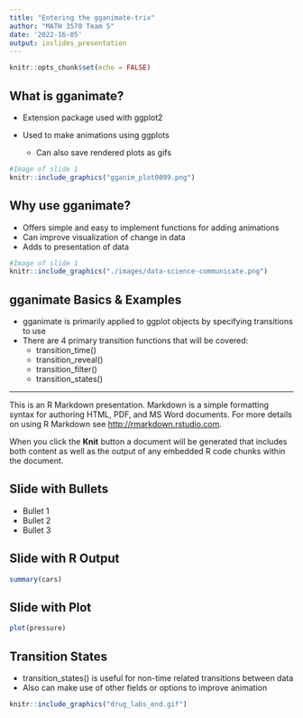 ```yaml
---
title: "Entering the gganimate-trix"
author: "MATH 3570 Team 5"
date: '2022-16-05'
output: ioslides_presentation
---
```


```r
knitr::opts_chunk$set(echo = FALSE)
```

## What is gganimate?
- Extension package used with ggplot2  
  
- Used to make animations using ggplots  
  - Can also save rendered plots as gifs  

```r
#Image of slide 1
knitr::include_graphics("gganim_plot0099.png")
```

## Why use gganimate?  
- Offers simple and easy to implement functions for adding animations
- Can improve visualization of change in data
- Adds to presentation of data
```r
#Image of slide 1
knitr::include_graphics("./images/data-science-communicate.png")
```


## gganimate Basics & Examples
- gganimate is primarily applied to ggplot objects by specifying transitions to use  
- There are 4 primary transition functions that will be covered:  
  - transition_time()  
  - transition_reveal()  
  - transition_filter()  
  - transition_states()  

---  
This is an R Markdown presentation. Markdown is a simple formatting syntax for authoring HTML, PDF, and MS Word documents. For more details on using R Markdown see <http://rmarkdown.rstudio.com>.

When you click the **Knit** button a document will be generated that includes both content as well as the output of any embedded R code chunks within the document.

## Slide with Bullets

- Bullet 1
- Bullet 2
- Bullet 3

## Slide with R Output

```r
summary(cars)
```

## Slide with Plot

```r
plot(pressure)
```

## Transition States
- transition_states() is useful for non-time related transitions between data
- Also can make use of other fields or options to improve animation

```r
knitr::include_graphics("drug_labs_end.gif")
```